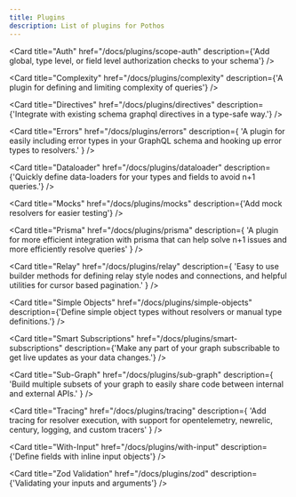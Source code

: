 ```yaml
---
title: Plugins
description: List of plugins for Pothos
---
```


<Cards>
  <Card
    title="Add GraphQL"
    href="/docs/plugins/add-graphql"
    description={'Add existing GraphQL types to your schema'}
  />

<Card
  title="Auth"
  href="/docs/plugins/scope-auth"
  description={'Add global, type level, or field level authorization checks to your schema'}
/>

<Card
  title="Complexity"
  href="/docs/plugins/complexity"
  description={'A plugin for defining and limiting complexity of queries'}
/>

<Card
  title="Directives"
  href="/docs/plugins/directives"
  description={'Integrate with existing schema graphql directives in a type-safe way.'}
/>

<Card
  title="Errors"
  href="/docs/plugins/errors"
  description={
    'A plugin for easily including error types in your GraphQL schema and hooking up error types to resolvers.'
  }
/>

<Card
  title="Dataloader"
  href="/docs/plugins/dataloader"
  description={'Quickly define data-loaders for your types and fields to avoid n+1 queries.'}
/>

<Card
  title="Mocks"
  href="/docs/plugins/mocks"
  description={'Add mock resolvers for easier testing'}
/>

<Card
  title="Prisma"
  href="/docs/plugins/prisma"
  description={
    'A plugin for more efficient integration with prisma that can help solve n+1 issues and more efficiently resolve queries'
  }
/>

<Card
  title="Relay"
  href="/docs/plugins/relay"
  description={
    'Easy to use builder methods for defining relay style nodes and connections, and helpful utilities for cursor based pagination.'
  }
/>

<Card
  title="Simple Objects"
  href="/docs/plugins/simple-objects"
  description={'Define simple object types without resolvers or manual type definitions.'}
/>

<Card
  title="Smart Subscriptions"
  href="/docs/plugins/smart-subscriptions"
  description={'Make any part of your graph subscribable to get live updates as your data changes.'}
/>

<Card
  title="Sub-Graph"
  href="/docs/plugins/sub-graph"
  description={
    'Build multiple subsets of your graph to easily share code between internal and external APIs.'
  }
/>

<Card
  title="Tracing"
  href="/docs/plugins/tracing"
  description={
    'Add tracing for resolver execution, with support for opentelemetry, newrelic, century, logging, and custom tracers'
  }
/>

<Card
  title="With-Input"
  href="/docs/plugins/with-input"
  description={'Define fields with inline input objects'}
/>

  <Card
    title="Zod Validation"
    href="/docs/plugins/zod"
    description={'Validating your inputs and arguments'}
  />
</Cards>
